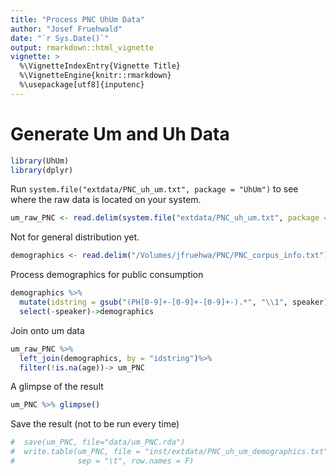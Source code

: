 ```yaml
---
title: "Process PNC UhUm Data"
author: "Josef Fruehwald"
date: "`r Sys.Date()`"
output: rmarkdown::html_vignette
vignette: >
  %\VignetteIndexEntry{Vignette Title}
  %\VignetteEngine{knitr::rmarkdown}
  %\usepackage[utf8]{inputenc}
---
```


# Generate Um and Uh Data

```r
library(UhUm)
library(dplyr)
```

Run `system.file("extdata/PNC_uh_um.txt", package = "UhUm")` to see where the raw data is located on your system.
```r
um_raw_PNC <- read.delim(system.file("extdata/PNC_uh_um.txt", package = "UhUm"))
```

Not for general distribution yet.
```r
demographics <- read.delim("/Volumes/jfruehwa/PNC/PNC_corpus_info.txt")
```

Process demographics for public consumption
```r
demographics %>% 
  mutate(idstring = gsub("(PH[0-9]+-[0-9]+-[0-9]+-).*", "\\1", speaker))%>%
  select(-speaker)->demographics
```

Join onto um data
```r
um_raw_PNC %>%
  left_join(demographics, by = "idstring")%>%
  filter(!is.na(age))-> um_PNC
```

A glimpse of the result

```r
um_PNC %>% glimpse()
```

Save the result (not to be run every time)

```r
#  save(um_PNC, file="data/um_PNC.rda")
#  write.table(um_PNC, file = "inst/extdata/PNC_uh_um_demographics.txt", 
#              sep = "\t", row.names = F)
```